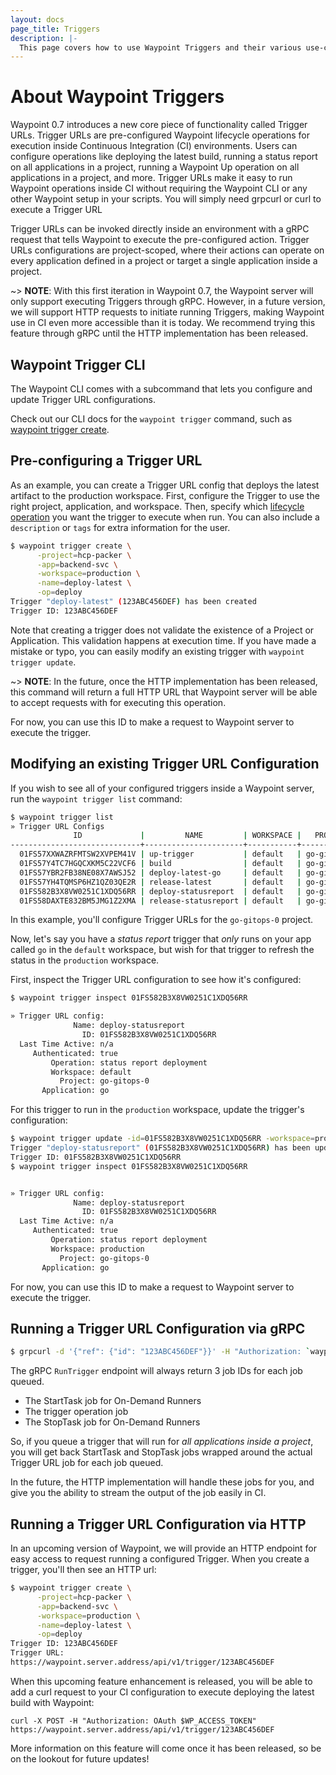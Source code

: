 ```yaml
---
layout: docs
page_title: Triggers
description: |-
  This page covers how to use Waypoint Triggers and their various use-cases.
---
```


# About Waypoint Triggers

Waypoint 0.7 introduces a new core piece of functionality called Trigger URLs.
Trigger URLs are pre-configured Waypoint lifecycle operations for execution
inside Continuous Integration (CI) environments. Users can configure operations
like deploying the latest build, running a status report on all applications in
a project, running a Waypoint Up operation on all applications in a project,
and more. Trigger URLs make it easy to run Waypoint operations inside CI without
requiring the Waypoint CLI or any other Waypoint setup in your scripts. You will
simply need grpcurl or curl to execute a Trigger URL

Trigger URLs can be invoked directly inside an environment with a gRPC request
that tells Waypoint to execute the pre-configured action. Trigger URLs
configurations are project-scoped, where their actions can operate on every
application defined in a project or target a single application inside a project.

~> **NOTE**: With this first iteration in Waypoint 0.7, the Waypoint server will only
support executing Triggers through gRPC. However, in a future version, we will
support HTTP requests to initiate running Triggers, making Waypoint use in CI
even more accessible than it is today. We recommend trying this feature through
gRPC until the HTTP implementation has been released.

## Waypoint Trigger CLI

The Waypoint CLI comes with a subcommand that lets you configure and update
Trigger URL configurations.

Check out our CLI docs for the `waypoint trigger` command, such as
[waypoint trigger create](/commands/trigger-create).

## Pre-configuring a Trigger URL

As an example, you can create a Trigger URL config that deploys the latest artifact
to the production workspace. First, configure the Trigger to use the
right project, application, and workspace. Then, specify which [lifecycle operation](/docs/lifecycle)
you want the trigger to execute when run. You can also include a `description` or
`tags` for extra information for the user.

```sh
$ waypoint trigger create \
      -project=hcp-packer \
      -app=backend-svc \
      -workspace=production \
      -name=deploy-latest \
      -op=deploy
Trigger "deploy-latest" (123ABC456DEF) has been created
Trigger ID: 123ABC456DEF
```

Note that creating a trigger does not validate the existence of a Project or
Application. This validation happens at execution time. If you have made a mistake
or typo, you can easily modify an existing trigger with `waypoint trigger update`.

~> **NOTE**: In the future, once the HTTP implementation has been released, this
command will return a full HTTP URL that Waypoint server will be able to accept requests
with for executing this operation.

For now, you can use this ID to make a request to Waypoint server to execute the
trigger.

## Modifying an existing Trigger URL Configuration

If you wish to see all of your configured triggers inside a Waypoint server,
run the `waypoint trigger list` command:

```sh
$ waypoint trigger list
» Trigger URL Configs
              ID             |         NAME         | WORKSPACE |   PROJECT   | APPLICATION |        OPERATION
-----------------------------+----------------------+-----------+-------------+-------------+---------------------------
  01FS57XXWAZRFMTSW2XVPEM41V | up-trigger           | default   | go-gitops-0 | go          | up
  01FS57Y4TC7HGQCXKM5C22VCF6 | build                | default   | go-gitops-0 | go          | build
  01FS57YBR2FB38NE08X7AWSJ52 | deploy-latest-go     | default   | go-gitops-0 | go          | deploy
  01FS57YH4TQMSP6HZ1QZ03QE2R | release-latest       | default   | go-gitops-0 | go          | release
  01FS582B3X8VW0251C1XDQ56RR | deploy-statusreport  | default   | go-gitops-0 | go          | status report deployment
  01FS58DAXTE832BM5JMG1Z2XMA | release-statusreport | default   | go-gitops-0 | go          | status report release

```

In this example, you'll configure Trigger URLs for the `go-gitops-0` project.

Now, let's say you have a _status report_ trigger that _only_ runs on your app
called `go` in the `default` workspace, but wish for that trigger to refresh the
status in the `production` workspace.

First, inspect the Trigger URL configuration to see how it's configured:

```sh
$ waypoint trigger inspect 01FS582B3X8VW0251C1XDQ56RR

» Trigger URL config:
              Name: deploy-statusreport
                ID: 01FS582B3X8VW0251C1XDQ56RR
  Last Time Active: n/a
     Authenticated: true
         Operation: status report deployment
         Workspace: default
           Project: go-gitops-0
       Application: go

```

For this trigger to run in the `production` workspace, update the
trigger's configuration:

```sh
$ waypoint trigger update -id=01FS582B3X8VW0251C1XDQ56RR -workspace=production
Trigger "deploy-statusreport" (01FS582B3X8VW0251C1XDQ56RR) has been updated
Trigger ID: 01FS582B3X8VW0251C1XDQ56RR
$ waypoint trigger inspect 01FS582B3X8VW0251C1XDQ56RR


» Trigger URL config:
              Name: deploy-statusreport
                ID: 01FS582B3X8VW0251C1XDQ56RR
  Last Time Active: n/a
     Authenticated: true
         Operation: status report deployment
         Workspace: production
           Project: go-gitops-0
       Application: go
```

For now, you can use this ID to make a request to Waypoint server to execute the
trigger.

## Running a Trigger URL Configuration via gRPC

```sh
$ grpcurl -d '{"ref": {"id": "123ABC456DEF"}}' -H "Authorization: `waypoint user token`" waypoint.server.address hashicorp.waypoint.Waypoint/RunTrigger
```

The gRPC `RunTrigger` endpoint will always return 3 job IDs for each job queued.

- The StartTask job for On-Demand Runners
- The trigger operation job
- The StopTask job for On-Demand Runners

So, if you queue a trigger that will run for _all applications inside a project_,
you will get back StartTask and StopTask jobs wrapped around the actual Trigger
URL job for each job queued.

In the future, the HTTP implementation will handle these jobs for you, and
give you the ability to stream the output of the job easily in CI.

## Running a Trigger URL Configuration via HTTP

In an upcoming version of Waypoint, we will provide an HTTP endpoint for easy
access to request running a configured Trigger. When you create a trigger,
you'll then see an HTTP url:

```sh
$ waypoint trigger create \
      -project=hcp-packer \
      -app=backend-svc \
      -workspace=production \
      -name=deploy-latest \
      -op=deploy
Trigger ID: 123ABC456DEF
Trigger URL:
https://waypoint.server.address/api/v1/trigger/123ABC456DEF
```

When this upcoming feature enhancement is released, you will be able to add a curl request to your CI configuration
to execute deploying the latest build with Waypoint:

```
curl -X POST -H "Authorization: OAuth $WP_ACCESS_TOKEN" https://waypoint.server.address/api/v1/trigger/123ABC456DEF
```

More information on this feature will come once it has been released, so
be on the lookout for future updates!

